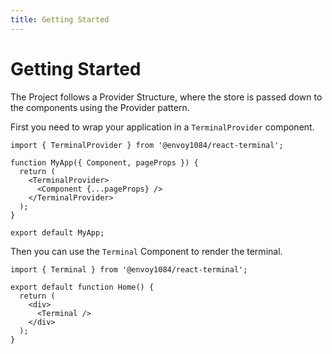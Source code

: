 ```yaml
---
title: Getting Started
---
```


# Getting Started

The Project follows a Provider Structure, where the store is passed down to the components using the Provider pattern.

First you need to wrap your application in a `TerminalProvider` component.

```tsx filename="src/_app.tsx" {5,7}
import { TerminalProvider } from '@envoy1084/react-terminal';

function MyApp({ Component, pageProps }) {
  return (
    <TerminalProvider>
      <Component {...pageProps} />
    </TerminalProvider>
  );
}

export default MyApp;
```

Then you can use the `Terminal` Component to render the terminal.

```tsx filename="src/pages/index.tsx"
import { Terminal } from '@envoy1084/react-terminal';

export default function Home() {
  return (
    <div>
      <Terminal />
    </div>
  );
}
```
